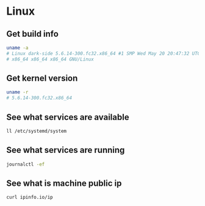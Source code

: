 # Linux

## Get build info

```bash
uname -a
# Linux dark-side 5.6.14-300.fc32.x86_64 #1 SMP Wed May 20 20:47:32 UTC 2020 
# x86_64 x86_64 x86_64 GNU/Linux
```

## Get kernel version

```bash
uname -r
# 5.6.14-300.fc32.x86_64
```

## See what services are available

```bash
ll /etc/systemd/system
```

## See what services are running

```bash
journalctl -ef
```

## See what is machine public ip

```bash
curl ipinfo.io/ip
```
